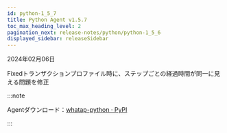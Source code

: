```yaml
---
id: python-1_5_7
title: Python Agent v1.5.7
toc_max_heading_level: 2
pagination_next: release-notes/python/python-1_5_6
displayed_sidebar: releaseSidebar
---
```


2024年02月06日

<Status>Fixed</Status>トランザクションプロファイル時に、ステップごとの経過時間が同一に見える問題を修正

:::note

Agentダウンロード：[whatap-python · PyPI](https://pypi.org/project/whatap-python/1.5.7/)

:::
